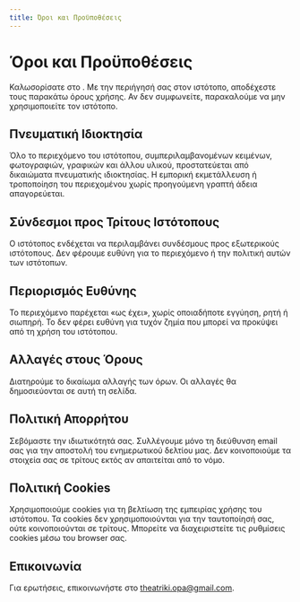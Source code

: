 ```yaml
---
title: Όροι και Προϋποθέσεις
---
```


# Όροι και Προϋποθέσεις

Καλωσορίσατε στο <SiteLink />. Με την περιήγησή σας στον ιστότοπο, αποδέχεστε τους παρακάτω όρους χρήσης. Αν δεν συμφωνείτε, παρακαλούμε να μην χρησιμοποιείτε τον ιστότοπο.

## Πνευματική Ιδιοκτησία
Όλο το περιεχόμενο του ιστότοπου, συμπεριλαμβανομένων κειμένων, φωτογραφιών, γραφικών και άλλου υλικού, προστατεύεται από δικαιώματα πνευματικής ιδιοκτησίας. Η εμπορική εκμετάλλευση ή τροποποίηση του περιεχομένου χωρίς προηγούμενη γραπτή άδεια απαγορεύεται.

## Σύνδεσμοι προς Τρίτους Ιστότοπους
Ο ιστότοπος ενδέχεται να περιλαμβάνει συνδέσμους προς εξωτερικούς ιστότοπους. Δεν φέρουμε ευθύνη για το περιεχόμενο ή την πολιτική αυτών των ιστότοπων.

## Περιορισμός Ευθύνης
Το περιεχόμενο παρέχεται «ως έχει», χωρίς οποιαδήποτε εγγύηση, ρητή ή σιωπηρή. Το <SiteLink /> δεν φέρει ευθύνη για τυχόν ζημία που μπορεί να προκύψει από τη χρήση του ιστότοπου.

## Αλλαγές στους Όρους
Διατηρούμε το δικαίωμα αλλαγής των όρων. Οι αλλαγές θα δημοσιεύονται σε αυτή τη σελίδα.

## Πολιτική Απορρήτου
Σεβόμαστε την ιδιωτικότητά σας. Συλλέγουμε μόνο τη διεύθυνση email σας για την αποστολή του ενημερωτικού δελτίου μας. Δεν κοινοποιούμε τα στοιχεία σας σε τρίτους εκτός αν απαιτείται από το νόμο.

## Πολιτική Cookies
Χρησιμοποιούμε cookies για τη βελτίωση της εμπειρίας χρήσης του ιστότοπου. Τα cookies δεν χρησιμοποιούνται για την ταυτοποίησή σας, ούτε κοινοποιούνται σε τρίτους. Μπορείτε να διαχειριστείτε τις ρυθμίσεις cookies μέσω του browser σας. 

## Επικοινωνία
Για ερωτήσεις, επικοινωνήστε στο [theatriki.opa@gmail.com](mailto:theatriki.opa@gmail.com).
